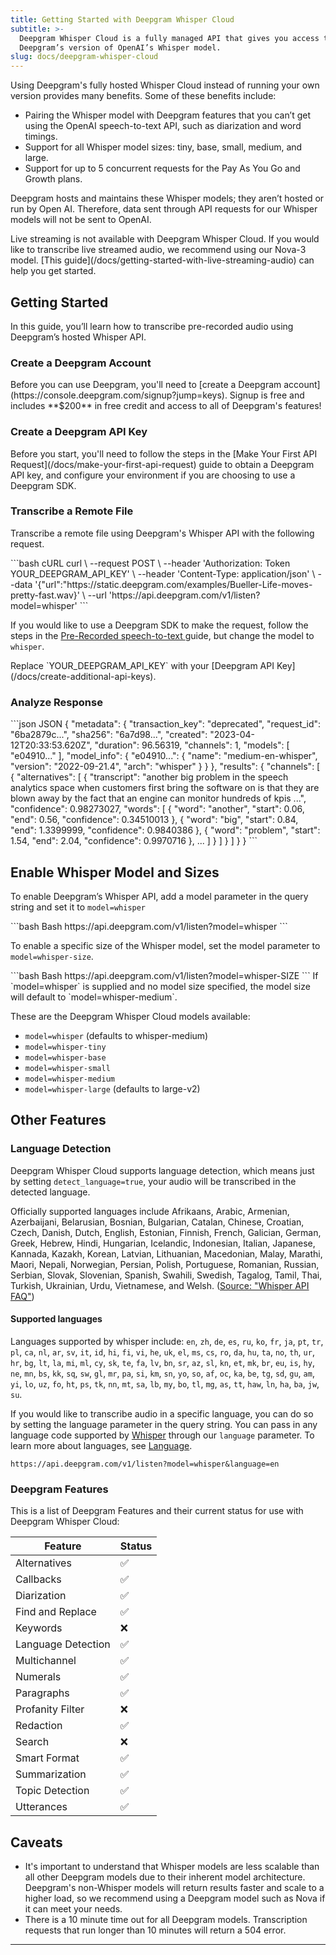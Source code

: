 ```yaml
---
title: Getting Started with Deepgram Whisper Cloud
subtitle: >-
  Deepgram Whisper Cloud is a fully managed API that gives you access to
  Deepgram’s version of OpenAI’s Whisper model.
slug: docs/deepgram-whisper-cloud
---
```



<div class="flex flex-row gap-2">
<Markdown src="../snippets/pre-recorded.mdx"/> <Markdown src="../snippets/dep-streaming.mdx" />
</div>

Using Deepgram's fully hosted Whisper Cloud instead of running your own version provides many benefits. Some of these benefits include:

* Pairing the Whisper model with Deepgram features that you can’t get using the OpenAI speech-to-text API, such as diarization and word timings.
* Support for all Whisper model sizes: tiny, base, small, medium, and large.
* Support for up to 5 concurrent requests for the Pay As You Go and Growth plans.

Deepgram hosts and maintains these Whisper models; they aren’t hosted or run by Open AI. Therefore, data sent through API requests for our Whisper models will not be sent to OpenAI.

<Warning>
  Live streaming is not available with Deepgram Whisper Cloud. If you would like to transcribe live streamed audio, we recommend using our Nova-3 model. [This guide](/docs/getting-started-with-live-streaming-audio) can help you get started.
</Warning>

## Getting Started

In this guide, you’ll learn how to transcribe pre-recorded audio using Deepgram’s hosted Whisper API.

### Create a Deepgram Account

<Info>
  Before you can use Deepgram, you'll need to [create a Deepgram account](https://console.deepgram.com/signup?jump=keys). Signup is free and includes **$200** in free credit and access to all of Deepgram's features!
</Info>

### Create a Deepgram API Key

<Info>
  Before you start, you'll need to follow the steps in the [Make Your First API Request](/docs/make-your-first-api-request) guide to obtain a Deepgram API key, and configure your environment if you are choosing to use a Deepgram SDK.
</Info>

### Transcribe a Remote File

Transcribe a remote file using Deepgram's Whisper API with the following request.

<CodeGroup>
  ```bash cURL
  curl \
    --request POST \
    --header 'Authorization: Token YOUR_DEEPGRAM_API_KEY' \
    --header 'Content-Type: application/json' \
    --data '{"url":"https://static.deepgram.com/examples/Bueller-Life-moves-pretty-fast.wav}' \
    --url 'https://api.deepgram.com/v1/listen?model=whisper'
  ```
</CodeGroup>

If you would like to use a Deepgram SDK to make the request, follow the steps in the [Pre-Recorded speech-to-text ](/docs/getting-started-with-pre-recorded-audio)guide, but change the model to `whisper`.

<Warning>
  Replace `YOUR_DEEPGRAM_API_KEY` with your [Deepgram API Key](/docs/create-additional-api-keys).
</Warning>

### Analyze Response

<CodeGroup>
  ```json JSON
  {
    "metadata": {
      "transaction_key": "deprecated",
      "request_id": "6ba2879c...",
      "sha256": "6a7d98...",
      "created": "2023-04-12T20:33:53.620Z",
      "duration": 96.56319,
      "channels": 1,
      "models": [
        "e04910..."
      ],
      "model_info": {
        "e04910...": {
          "name": "medium-en-whisper",
          "version": "2022-09-21.4",
          "arch": "whisper"
        }
      }
    },
    "results": {
      "channels": [
        {
          "alternatives": [
            {
              "transcript": "another big problem in the speech analytics space when customers first bring the software on is that they are blown away by the fact that an engine can monitor hundreds of kpis ...",
              "confidence": 0.98273027,
              "words": [
                {
                  "word": "another",
                  "start": 0.06,
                  "end": 0.56,
                  "confidence": 0.34510013
                },
                {
                  "word": "big",
                  "start": 0.84,
                  "end": 1.3399999,
                  "confidence": 0.9840386
                },
                {
                  "word": "problem",
                  "start": 1.54,
                  "end": 2.04,
                  "confidence": 0.9970716
                },
              ...
              ]
            }
          ]
        }
      ]
    }
  }
  ```
</CodeGroup>

## Enable Whisper Model and Sizes

To enable Deepgram’s Whisper API, add a model parameter in the query string and set it to `model=whisper`

<CodeGroup>
  ```bash Bash
  https://api.deepgram.com/v1/listen?model=whisper
  ```
</CodeGroup>

To enable a specific size of the Whisper model, set the model parameter to `model=whisper-size`.

<CodeGroup>
  ```bash Bash
  https://api.deepgram.com/v1/listen?model=whisper-SIZE
  ```
</CodeGroup>

<Info>
  If `model=whisper` is supplied and no model size specified, the model size will default to `model=whisper-medium`.
</Info>

These are the Deepgram Whisper Cloud models available:

* `model=whisper` (defaults to whisper-medium)
* `model=whisper-tiny`
* `model=whisper-base`
* `model=whisper-small`
* `model=whisper-medium`
* `model=whisper-large` (defaults to large-v2)

## Other Features

### Language Detection

Deepgram Whisper Cloud supports language detection, which means just by setting `detect_language=true`, your audio will be transcribed in the detected language.

Officially supported languages include Afrikaans, Arabic, Armenian, Azerbaijani, Belarusian, Bosnian, Bulgarian, Catalan, Chinese, Croatian, Czech, Danish, Dutch, English, Estonian, Finnish, French, Galician, German, Greek, Hebrew, Hindi, Hungarian, Icelandic, Indonesian, Italian, Japanese, Kannada, Kazakh, Korean, Latvian, Lithuanian, Macedonian, Malay, Marathi, Maori, Nepali, Norwegian, Persian, Polish, Portuguese, Romanian, Russian, Serbian, Slovak, Slovenian, Spanish, Swahili, Swedish, Tagalog, Tamil, Thai, Turkish, Ukrainian, Urdu, Vietnamese, and Welsh. ([Source: "Whisper API FAQ"](https://help.openai.com/en/articles/7031512-whisper-api-faq))

#### Supported languages

Languages supported by whisper include: `en`, `zh`, `de`, `es`, `ru`, `ko`, `fr`, `ja`, `pt`, `tr`, `pl`, `ca`, `nl`, `ar`, `sv`, `it`, `id`, `hi`, `fi`, `vi`, `he`, `uk`, `el`, `ms`, `cs`, `ro`, `da`, `hu`, `ta`, `no`, `th`, `ur`, `hr`, `bg`, `lt`, `la`, `mi`, `ml`, `cy`, `sk`, `te`, `fa`, `lv`, `bn`, `sr`, `az`, `sl`, `kn`, `et`, `mk`, `br`, `eu`, `is`, `hy`, `ne`, `mn`, `bs`, `kk`, `sq`, `sw`, `gl`, `mr`, `pa`, `si`, `km`, `sn`, `yo`, `so`, `af`, `oc`, `ka`, `be`, `tg`, `sd`, `gu`, `am`, `yi`, `lo`, `uz`, `fo`, `ht`, `ps`, `tk`, `nn`, `mt`, `sa`, `lb`, `my`, `bo`, `tl`, `mg`, `as`, `tt`, `haw`, `ln`, `ha`, `ba`, `jw`, `su`.

If you would like to transcribe audio in a specific language, you can do so by setting the language parameter in the query string. You can pass in any language code supported by [Whisper](https://github.com/openai/whisper/blob/main/whisper/tokenizer.py) through our `language` parameter. To learn more about languages, see [Language](/docs/language/).

```
https://api.deepgram.com/v1/listen?model=whisper&language=en
```

### Deepgram Features

This is a list of Deepgram Features and their current status for use with Deepgram Whisper Cloud:

| Feature            | Status |
| ------------------ | ------ |
| Alternatives       | ✅      |
| Callbacks          | ✅      |
| Diarization        | ✅      |
| Find and Replace   | ✅      |
| Keywords           | ❌      |
| Language Detection | ✅      |
| Multichannel       | ✅      |
| Numerals           | ✅      |
| Paragraphs         | ✅      |
| Profanity Filter   | ❌      |
| Redaction          | ✅      |
| Search             | ❌      |
| Smart Format       | ✅      |
| Summarization      | ✅      |
| Topic Detection    | ✅      |
| Utterances         | ✅      |

## Caveats

* It's important to understand that Whisper models are less scalable than all other Deepgram models due to their inherent model architecture. Deepgram's non-Whisper models will return results faster and scale to a higher load, so we recommend using a Deepgram model such as Nova if it can meet your needs.
* There is a 10 minute time out for all Deepgram models. Transcription requests that run longer than 10 minutes will return a 504 error.

***
